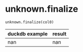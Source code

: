 # unknown.finalize { #duckops.unknown.finalize }

`unknown.finalize(col0)`

| duckdb example | result |
| -------------- | ------ |
| nan | nan |
